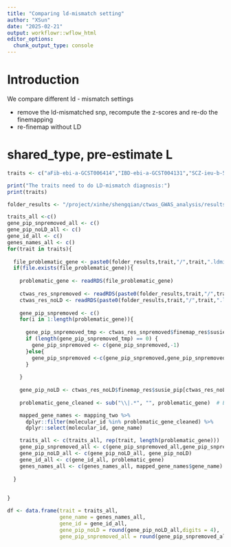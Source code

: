```yaml
---
title: "Comparing ld-mismatch setting"
author: "XSun"
date: "2025-02-21"
output: workflowr::wflow_html
editor_options:
  chunk_output_type: console
---
```


# Introduction

We compare different ld - mismatch settings 

- remove the ld-mismatched snp, recompute the z-scores and re-do the finemapping
- re-finemap without LD

# shared_type, pre-estimate L


```r
traits <- c("aFib-ebi-a-GCST006414","IBD-ebi-a-GCST004131","SCZ-ieu-b-5102","T1D-GCST90014023","MDD-ieu-b-102","BIP-ieu-b-5110","ASD-ieu-a-1185","PD-ieu-b-7","WBC-ieu-b-30")

print("The traits need to do LD-mismatch diagnosis:")
print(traits)
```


```r

folder_results <- "/project/xinhe/shengqian/ctwas_GWAS_analysis/results/"

traits_all <-c()
gene_pip_snpremoved_all <- c()
gene_pip_noLD_all <- c()
gene_id_all <- c()
genes_names_all <- c()
for(trait in traits){
  
  file_problematic_gene <- paste0(folder_results,trait,"/",trait,".ldmismatch_problematic_genes.RDS")
  if(file.exists(file_problematic_gene)){
    
    problematic_gene <- readRDS(file_problematic_gene)
    
    ctwas_res_snpremoved <- readRDS(paste0(folder_results,trait,"/",trait,".ldmismatch_finemap_regions_res.RDS"))
    ctwas_res_noLD <- readRDS(paste0(folder_results,trait,"/",trait,".ldmismatch_noLD_finemap_regions_res.RDS"))
    
    gene_pip_snpremoved <- c()
    for(i in 1:length(problematic_gene)){
      
      gene_pip_snpremoved_tmp <- ctwas_res_snpremoved$finemap_res$susie_pip[ctwas_res_snpremoved$finemap_res$id %in% problematic_gene[i]]
      if (length(gene_pip_snpremoved_tmp) == 0) {
        gene_pip_snpremoved <- c(gene_pip_snpremoved,-1)
      }else{
        gene_pip_snpremoved <-c(gene_pip_snpremoved,gene_pip_snpremoved_tmp)
      }
      
    }
  
    gene_pip_noLD <- ctwas_res_noLD$finemap_res$susie_pip[ctwas_res_noLD$finemap_res$id %in% problematic_gene]
    
    problematic_gene_cleaned <- sub("\\|.*", "", problematic_gene)  # Extract part before '|'

    mapped_gene_names <- mapping_two %>%
      dplyr::filter(molecular_id %in% problematic_gene_cleaned) %>%
      dplyr::select(molecular_id, gene_name)

    traits_all <- c(traits_all, rep(trait, length(problematic_gene)))
    gene_pip_snpremoved_all <- c(gene_pip_snpremoved_all,gene_pip_snpremoved)
    gene_pip_noLD_all <- c(gene_pip_noLD_all, gene_pip_noLD)
    gene_id_all <- c(gene_id_all, problematic_gene)
    genes_names_all <- c(genes_names_all, mapped_gene_names$gene_name)
    
  }
  
  
}

df <- data.frame(trait = traits_all,
                 gene_name = genes_names_all,
                 gene_id = gene_id_all,
                 gene_pip_noLD = round(gene_pip_noLD_all,digits = 4),
                 gene_pip_snpremoved_all = round(gene_pip_snpremoved_all,digits = 4))


```





